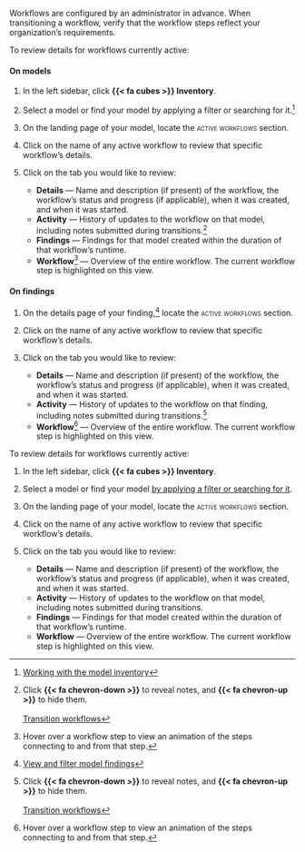 :::: {.content-visible unless-format="revealjs"}
Workflows are configured by an administrator in advance. When transitioning a workflow, verify that the workflow steps reflect your organization's requirements.

To review details for workflows currently active:

::: {.panel-tabset}

#### On models

1. In the left sidebar, click **{{< fa cubes >}} Inventory**.

1. Select a model or find your model by applying a filter or searching for it.^[[Working with the model inventory](/guide/model-inventory/working-with-model-inventory.qmd#search-filter-and-sort-models)]

1. On the landing page of your model, locate the [active workflows]{.smallcaps} section.

1. Click on the name of any active workflow to review that specific workflow's details.

1. Click on the tab you would like to review:

    - **Details** — Name and description (if present) of the workflow, the workflow's status and progress (if applicable), when it was created, and when it was started.
    - **Activity** — History of updates to the workflow on that model, including notes submitted during transitions.[^notes]
    - **Findings** — Findings for that model created within the duration of that workflow's runtime.
    - **Workflow**^[Hover over a workflow step to view an animation of the steps connecting to and from that step.] — Overview of the entire workflow. The current workflow step is highlighted on this view.

#### On findings

1. On the details page of your finding,^[[View and filter model findings](/guide/model-validation/view-filter-model-findings.qmdl#view-model-findings)] locate the [active workflows]{.smallcaps} section.

1. Click on the name of any active workflow to review that specific workflow's details.

1. Click on the tab you would like to review:

    - **Details** — Name and description (if present) of the workflow, the workflow's status and progress (if applicable), when it was created, and when it was started.
    - **Activity** — History of updates to the workflow on that finding, including notes submitted during transitions.[^notes]
    - **Workflow**^[Hover over a workflow step to view an animation of the steps connecting to and from that step.] — Overview of the entire workflow. The current workflow step is highlighted on this view.


:::



<!-- FOOTNOTES -->

[^notes]:

    Click **{{< fa chevron-down >}}** to reveal notes, and **{{< fa chevron-up >}}** to hide them.
    <br><br>
    [Transition workflows](/guide/workflows/transition-workflows.qmd)

::::

:::: {.content-hidden unless-format="revealjs"}
To review details for workflows currently active:

1. In the left sidebar, click **{{< fa cubes >}} Inventory**.

1. Select a model or find your model [by applying a filter or searching for it](/guide/model-inventory/working-with-model-inventory.qmd#search-filter-and-sort-models){target="_blank"}.

1. On the landing page of your model, locate the [active workflows]{.smallcaps} section.

1. Click on the name of any active workflow to review that specific workflow's details.

1. Click on the tab you would like to review:

    - **Details** — Name and description (if present) of the workflow, the workflow's status and progress (if applicable), when it was created, and when it was started.
    - **Activity** — History of updates to the workflow on that model, including notes submitted during transitions.
    - **Findings** — Findings for that model created within the duration of that workflow's runtime.
    - **Workflow** — Overview of the entire workflow. The current workflow step is highlighted on this view.

::::


